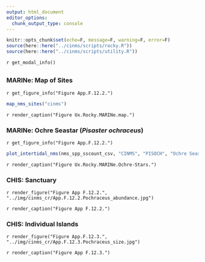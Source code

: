 ```yaml
---
output: html_document
editor_options: 
  chunk_output_type: console
---
```


```r
knitr::opts_chunk$set(echo=F, message=F, warning=F, error=F)
source(here::here("../cinms/scripts/rocky.R"))
source(here::here("../cinms/scripts/utility.R"))
```

`r get_modal_info()`

##  {.tabset} 

### MARINe: Map of Sites

`r get_figure_info("Figure App.F.12.2.")`

```r
map_nms_sites("cinms")
```

`r render_caption("Figure Ux.Rocky.MARINe.map.")`

### MARINe: Ochre Seastar (_Pisaster ochraceus_) {.active}

`r get_figure_info("Figure App.F.12.2.")`

```r
plot_intertidal_nms(nms_spp_sscount_csv, "CINMS", "PISOCH", "Ochre Seastar", fld_val = "count", label_y = "Count (annual avg)")
```

`r render_caption("Figure Ux.Rocky.MARINe.Ochre-Stars.")`

### CHIS: Sanctuary

`r render_figure("Figure App F.12.2.", "../img/cinms_cr/App.F.12.2.Pochraceus_abundance.jpg")`

`r render_caption("Figure App F.12.2.")`

### CHIS: Individual Islands

`r render_figure("Figure App.F.12.3.", "../img/cinms_cr/App.F.12.3.Pochraceus_size.jpg")`

`r render_caption("Figure App F.12.3.")`

